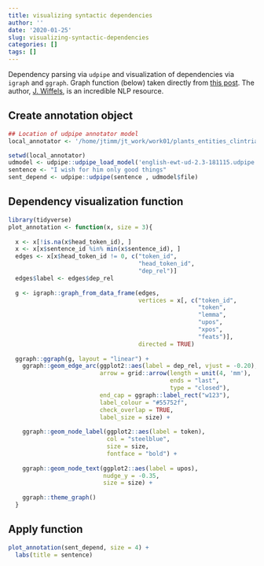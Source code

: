 ```yaml
---
title: visualizing syntactic dependencies
author: ''
date: '2020-01-25'
slug: visualizing-syntactic-dependencies
categories: []
tags: []
---
```


Dependency parsing via `udpipe` and visualization of dependencies via `igraph` and `ggraph`.  Graph function (below) taken directly from [this post](http://bnosac.be/index.php/blog/93-dependency-parsing-with-udpipe/).  The author, [J. Wiffels](https://github.com/jwijffels), is an incredible NLP resource.


## Create annotation object

```r
## Location of udpipe annotator model
local_annotator <- '/home/jtimm/jt_work/work01/plants_entities_clintrials/resources/'
```


```r
setwd(local_annotator)
udmodel <- udpipe::udpipe_load_model('english-ewt-ud-2.3-181115.udpipe')
sentence <- "I wish for him only good things"
sent_depend <- udpipe::udpipe(sentence , udmodel$file)
```


## Dependency visualization function

```r
library(tidyverse)
plot_annotation <- function(x, size = 3){
  
  x <- x[!is.na(x$head_token_id), ]
  x <- x[x$sentence_id %in% min(x$sentence_id), ]
  edges <- x[x$head_token_id != 0, c("token_id", 
                                     "head_token_id", 
                                     "dep_rel")]
  edges$label <- edges$dep_rel
  
  g <- igraph::graph_from_data_frame(edges,
                                     vertices = x[, c("token_id",
                                                      "token",
                                                      "lemma",
                                                      "upos",
                                                      "xpos",
                                                      "feats")],
                                     directed = TRUE)
  
  ggraph::ggraph(g, layout = "linear") +
    ggraph::geom_edge_arc(ggplot2::aes(label = dep_rel, vjust = -0.20),
                          arrow = grid::arrow(length = unit(4, 'mm'), 
                                              ends = "last", 
                                              type = "closed"),
                          end_cap = ggraph::label_rect("w123"),
                          label_colour = "#55752f", 
                          check_overlap = TRUE, 
                          label_size = size) +
    
    ggraph::geom_node_label(ggplot2::aes(label = token), 
                            col = "steelblue", 
                            size = size, 
                            fontface = "bold") +
    
    ggraph::geom_node_text(ggplot2::aes(label = upos), 
                           nudge_y = -0.35, 
                           size = size) +
    
    ggraph::theme_graph() 
  }
```





## Apply function

```r
plot_annotation(sent_depend, size = 4) +
  labs(title = sentence)
```
